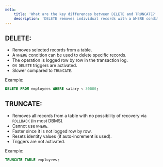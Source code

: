 ```yaml
---
meta:
    title: 'What are the key differences between DELETE and TRUNCATE?'
    description: 'DELETE removes individual records with a WHERE condition, while TRUNCATE removes all records from a table with no possibility of recovery. Learn the key differences between these commands.'
---
```


## DELETE:

-   Removes selected records from a table.
-   A `WHERE` condition can be used to delete specific records.
-   The operation is logged row by row in the transaction log.
-   `ON DELETE` triggers are activated.
-   Slower compared to `TRUNCATE`.

Example:

```sql
DELETE FROM employees WHERE salary < 30000;
```

## TRUNCATE:

-   Removes all records from a table with no possibility of recovery via `ROLLBACK` (in most DBMS).
-   Cannot use `WHERE`.
-   Faster since it is not logged row by row.
-   Resets identity values (if auto-increment is used).
-   Triggers are not activated.

Example:

```sql
TRUNCATE TABLE employees;
```
